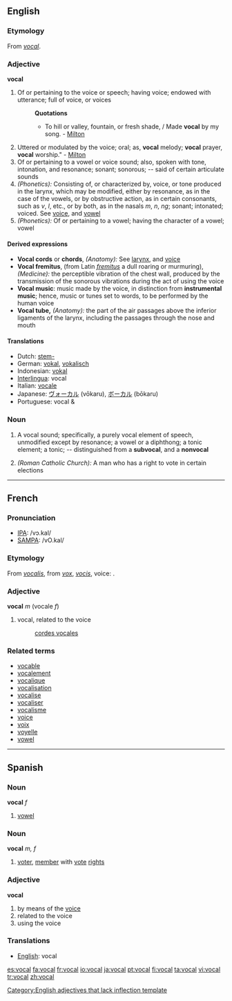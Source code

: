 ==English==

===Etymology===
From {{OF.}} ''[[#French|vocal]]''.

===Adjective===
'''vocal'''[[Category:English adjectives that lack inflection template]]

# Of or pertaining to the voice or speech; having voice; endowed with utterance; full of voice, or voices
#:'''Quotations'''
#:*To hill or valley, fountain, or fresh shade, / Made '''vocal''' by my song. - [[Milton]]
# Uttered or modulated by the voice; oral; as, '''vocal''' melody; '''vocal''' prayer, '''vocal''' worship." - [[Milton]]
# Of or pertaining to a vowel or voice sound; also, spoken with tone, intonation, and resonance; sonant; sonorous; -- said of certain articulate sounds
# ''(Phonetics):'' Consisting of, or characterized by, voice, or tone produced in the larynx, which may be modified, either by resonance, as in the case of the vowels, or by obstructive action, as in certain consonants, such as ''v'', ''l'', etc., or by both, as in the nasals ''m'', ''n'', ''ng''; sonant; intonated; voiced.  See [[voice]], and [[vowel]]
# ''(Phonetics):'' Of or pertaining to a vowel; having the character of a vowel; vowel

====Derived expressions====
*'''Vocal cords''' or '''chords''', ''(Anatomy):'' See [[larynx]], and [[voice]]
*'''Vocal fremitus''', (from Latin ''[[fremitus]]'' a dull roaring or murmuring), ''(Medicine):'' the perceptible vibration of the chest wall, produced by the transmission of the sonorous vibrations during the act of using the voice
*'''Vocal music''': music made by the voice, in distinction from '''instrumental music'''; hence, music or tunes set to words, to be performed by the human voice
*'''Vocal tube,''' ''(Anatomy):'' the part of the air passages above the inferior ligaments of the larynx, including the passages through the nose and mouth

====Translations====
*Dutch: [[stem-]]
*German: [[vokal]], [[vokalisch]]
*Indonesian: [[vokal]]
*[[Interlingua]]: vocal
*Italian: [[vocale]] {{f}}
*Japanese: [[ヴォーカル]] (vōkaru), [[ボーカル]] (bōkaru)
*Portuguese: vocal {{m}} & {{f}}

===Noun===
{{en-noun}}

# {{phonetics}} A vocal sound; specifically, a purely vocal element of speech, unmodified except by resonance; a vowel or a diphthong; a tonic element; a tonic; -- distinguished from a '''subvocal''', and a '''nonvocal'''
# ''(Roman Catholic Church):'' A man who has a right to vote in certain elections

----

==French==

===Pronunciation===
*[[w:IPA|IPA]]: /vɔ.kal/
*[[w:SAMPA|SAMPA]]: /vO.kal/

===Etymology===
From {{L.}} ''[[vocalis]]'', from ''[[vox]]'', ''[[vocis]]'', voice:  .

===Adjective===
{{fr-infl-adj|sm=vocal|sf=vocale|pm=vocaux|pf=vocales|smp=vɔ.kal|sfp=vɔ.kal|pmp=vɔ.kɔ|pfp=vɔ.kal}}
'''vocal''' ''m'' (vocale ''f'')

# vocal, related to the voice
#: [[cordes vocales]]

===Related terms===
*[[vocable]]
*[[vocalement]]
*[[vocalique]]
*[[vocalisation]]
*[[vocalise]]
*[[vocaliser]]
*[[vocalisme]]
*[[voice]]
*[[voix]]
*[[voyelle]]
*[[vowel]]

----

==Spanish==

===Noun===
'''vocal''' ''f''

# [[vowel]]

===Noun===
'''vocal''' ''m, f''

# [[voter]], [[member]] with [[voting|vote]] [[right]]s

===Adjective===
'''vocal'''

# by means of the [[voice]]
# related to the voice
# using the voice

===Translations===
{{rfc-level|Translations at L3+ (AutoFormat would have corrected level of Translations)}}
*[[English]]: vocal

[[es:vocal]]
[[fa:vocal]]
[[fr:vocal]]
[[io:vocal]]
[[ja:vocal]]
[[pt:vocal]]
[[fi:vocal]]
[[ta:vocal]]
[[vi:vocal]]
[[tr:vocal]]
[[zh:vocal]]